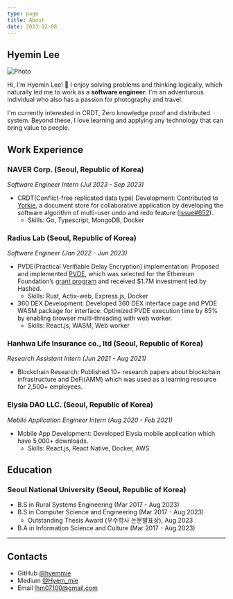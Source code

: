 ```yaml
---
type: page
title: About
date: 2023-12-08
---
```


## Hyemin Lee


<Image
  src="/images/hyemmie_profile.jpg"
  alt="Photo"
  width={187}
  height={940}
  priority
  className="next-image"
/>

Hi, I'm Hyemin Lee! 👋
I enjoy solving problems and thinking logically, which naturally led me to work as a **software engineer**. I'm an adventurous individual who also has a passion for photography and travel.

I'm currently interested in CRDT, Zero knowledge proof and distributed system. Beyond these, I love learning and applying any technology that can bring value to people.

## Work Experience

### NAVER Corp. (Seoul, Republic of Korea)

_Software Engineer Intern (Jul 2023 - Sep 2023)_

- CRDT(Conflict-free replicated data type) Development: Contributed to [Yorkie](https://github.com/yorkie-team/yorkie), a document store for collaborative application by developing the software algorithm of multi-user undo and redo feature ([issue#652](https://github.com/yorkie-team/yorkie/issues/652)).
  - Skills: Go, Typescript, MongoDB, Docker

### Radius Lab (Seoul, Republic of Korea)

_Software Engineer (Jan 2022 - Jun 2023)_

- PVDE(Practical Verifiable Delay Encryption) implementation: Proposed and implemented [PVDE](https://ethresear.ch/t/mev-resistant-zk-rollups-with-practical-vde-pvde/12677), which was selected for the Ethereum Foundation’s [grant program](https://blog.ethereum.org/2023/02/03/esp-grantee-roundout-q1-23) and received $1.7M investment led by Hashed.
  - Skills: Rust, Actix-web, Express.js, Docker
- 360 DEX Development: Developed 360 DEX interface page and PVDE WASM package for interface. Optimized PVDE execution time by 85% by enabling browser multi-threading with web worker.
  - Skills: React.js, WASM, Web worker

### Hanhwa Life Insurance co., ltd (Seoul, Republic of Korea)

_Research Assistant Intern (Jun 2021 - Aug 2021)_

- Blockchain Research: Published 10+ research papers about blockchain infrastructure and DeFi(AMM) which was used as a learning resource for 2,500+ employees.

### Elysia DAO LLC. (Seoul, Republic of Korea)

_Mobile Application Engineer Intern (Aug 2020 - Feb 2021)_

- Mobile App Development: Developed Elysia mobile application which have 5,000+ downloads.
  - Skills: React.js, React Native, Docker, AWS

## Education

### Seoul National University (Seoul, Republic of Korea)

- B.S in Rural Systems Engineering (Mar 2017 - Aug 2023)
- B.S in Computer Science and Engineering (Mar 2017 - Aug 2023)
  - Outstanding Thesis Award (우수학사 논문발표상), Aug 2023
- B.A in Information Science and Culture (Mar 2017 - Aug 2023)

---

## Contacts

- GitHub [@hyemmie](https://github.com/hyemmie)
- Medium [@Hyem_mie](https://medium.com/@Hyem_mie)
- Email lhm07100@gmail.com
